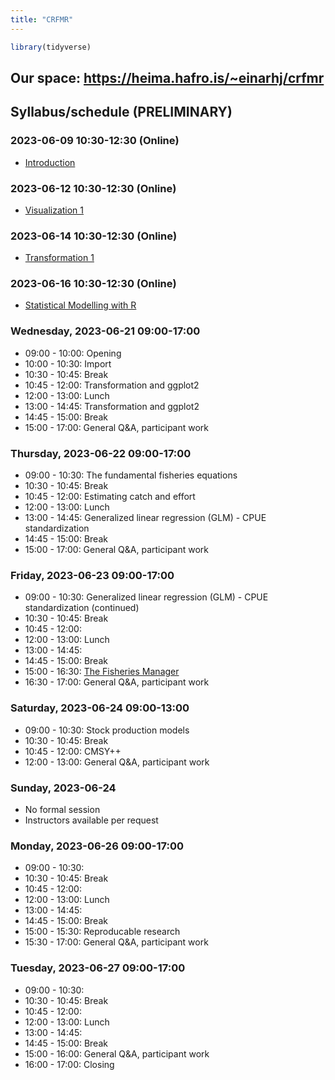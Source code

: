 ```yaml
---
title: "CRFMR"
---
```



```r
library(tidyverse)
```


## Our space: <https://heima.hafro.is/~einarhj/crfmr>

## Syllabus/schedule (PRELIMINARY)

### 2023-06-09 10:30-12:30 (Online)

-   [Introduction](intro.qmd)

### 2023-06-12 10:30-12:30 (Online)

-   [Visualization 1](visualization1.qmd)

### 2023-06-14 10:30-12:30 (Online)

- [Transformation 1](transformation1.qmd)

### 2023-06-16 10:30-12:30 (Online)

-   [Statistical Modelling with R](statistics-with-r.qmd)


### Wednesday, 2023-06-21 09:00-17:00

-   09:00 - 10:00: Opening
-   10:00 - 10:30: Import
-   10:30 - 10:45: Break
-   10:45 - 12:00: Transformation and ggplot2
-   12:00 - 13:00: Lunch
-   13:00 - 14:45: Transformation and ggplot2
-   14:45 - 15:00: Break
-   15:00 - 17:00: General Q&A, participant work

### Thursday, 2023-06-22 09:00-17:00

-   09:00 - 10:30: The fundamental fisheries equations
-   10:30 - 10:45: Break
-   10:45 - 12:00: Estimating catch and effort
-   12:00 - 13:00: Lunch
-   13:00 - 14:45: Generalized linear regression (GLM) - CPUE standardization
-   14:45 - 15:00: Break
-   15:00 - 17:00: General Q&A, participant work

### Friday, 2023-06-23 09:00-17:00

-   09:00 - 10:30: Generalized linear regression (GLM) - CPUE standardization (continued)
-   10:30 - 10:45: Break
-   10:45 - 12:00:
-   12:00 - 13:00: Lunch
-   13:00 - 14:45:
-   14:45 - 15:00: Break
-   15:00 - 16:30: [The Fisheries Manager](https://fishtech.is/)
-   16:30 - 17:00: General Q&A, participant work

### Saturday, 2023-06-24 09:00-13:00

-   09:00 - 10:30: Stock production models
-   10:30 - 10:45: Break
-   10:45 - 12:00: CMSY++
-   12:00 - 13:00: General Q&A, participant work

### Sunday, 2023-06-24

-   No formal session
-   Instructors available per request

### Monday, 2023-06-26 09:00-17:00

-   09:00 - 10:30:
-   10:30 - 10:45: Break
-   10:45 - 12:00:
-   12:00 - 13:00: Lunch
-   13:00 - 14:45:
-   14:45 - 15:00: Break
-   15:00 - 15:30: Reproducable research
-   15:30 - 17:00: General Q&A, participant work

### Tuesday, 2023-06-27 09:00-17:00

-   09:00 - 10:30:
-   10:30 - 10:45: Break
-   10:45 - 12:00:
-   12:00 - 13:00: Lunch
-   13:00 - 14:45:
-   14:45 - 15:00: Break
-   15:00 - 16:00: General Q&A, participant work
-   16:00 - 17:00: Closing


